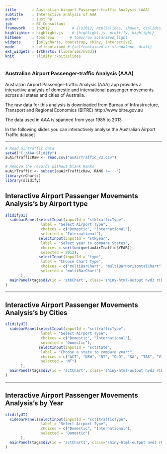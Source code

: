 ```yaml
---
title       : Australian Airport Passenger-traffic Analysis (AAA)
subtitle    : Interactive analysis of AAA
author      : just_np
job         : BI Consultant
framework   : io2012          # {io2012, html5slides, shower, dzslides, ...}
highlighter : highlight.js    # {highlight.js, prettify, highlight}
hitheme     : tomorrow       # tomorrow solarized_light
widgets     : [polycharts, bootstrap, shiny, interactive]
mode        : selfcontained # {selfcontained or standalone, draft}
ext_widgets : {rCharts: [libraries/nvd3]}
knit        : slidify::knit2slides
---
```



### Australian Airport Passenger-traffic Analysis (AAA)

Australian Airport Passenger-traffic Analysis (AAA) app provides a interactive analysis of domestic and international passenger movements across all states and cities of Australia.

The raw data for this analysis is downloaded from Bureau of Infrastructure, Transport and Regional Economics (BITRE) http://www.bitre.gov.au

The data used in AAA is spanned from year 1985 to 2013

In the following slides you can interactively analyse the Australian Airport Traffic dataset

---

```r
# Read airtraffic data
setwd("C:/AAA-Slidify")
auAirTrafficRaw <- read.csv("auAirTraffic_V2.csv")

# Remove the records without blank Ranks
auAirTraffic <- subset(auAirTrafficRaw, RANK != '-')
library(rCharts)
library(slidify)

```
## Interactive Airport Passenger Movements Analysis's by Airport type

```r

slidifyUI(
  sidebarPanel(selectInput(inputId = "stktrafficType",
                label = "Select Airport Type",
                choices = c("Domestic", "International"),
                selected = "International"),
               selectInput(inputId = "stkyear",
                label = "Select year to compare States",
                choices = sort(unique(auAirTraffic$YEAR)),
                selected = 2013),
               selectInput(inputId = "type",
                label = "Choose Chart Type",
                choices = c("multiBarChart", "multiBarHorizontalChart"),
                selected = "multiBarChart")                                                   
       ),
  mainPanel(tags$div(id = 'stkChart', class='shiny-html-output nvd3 rChart'))  
)
```

---

## Interactive Airport Passenger Movements Analysis's by Cities

```r

slidifyUI(
  sidebarPanel(selectInput(inputId = "scttrafficType",
                label = "Select Airport Type",
                choices = c("Domestic", "International"),
                selected = "Domestic"),
               selectInput(inputId = "sctstate",
                label = "Choose a state to compare year:", 
                choices = c("ACT", "NSW", "NT", "QLD", "SA", "TAS", "VIC", "WA"),
                selected = "NT")                                                  
       ),
  mainPanel(tags$div(id = 'sctChart', class='shiny-html-output nvd3 rChart'))  
)
```

---

## Interactive Airport Passenger Movements Analysis's by Year

```r
slidifyUI(
  sidebarPanel(selectInput(inputId = "sct1trafficType",
                label = "Select Airport Type",
                choices = c("Domestic", "International"),
                selected = "Domestic")                                          
       ),
  mainPanel(tags$div(id = 'sctChart1', class='shiny-html-output nvd3 rChart'))  
)
```
